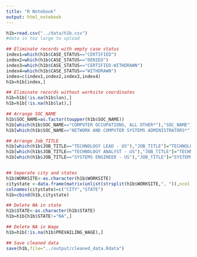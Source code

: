 ---
title: "R Notebook"
output: html_notebook
---



```{r}
h1b=read.csv("../data/h1b.csv")
#data is too large to upload  

## Eliminate records with empty case status
index1=which(h1b$CASE_STATUS=="CERTIFIED")
index2=which(h1b$CASE_STATUS=="DENIED")
index3=which(h1b$CASE_STATUS=="CERTIFIED-WITHDRAWN")
index4=which(h1b$CASE_STATUS=="WITHDRAWN")
index=c(index1,index2,index3,index4)
h1b=h1b[index,]

## Eliminate records without worksite coordinates
h1b=h1b[!is.na(h1b$lon),]
h1b=h1b[!is.na(h1b$lat),]

## Arrange SOC_NAME 
h1b$SOC_NAME=as.factor(toupper(h1b$SOC_NAME))
h1b[which(h1b$SOC_NAME=="COMPUTER OCCUPATIONS, ALL OTHER*"),"SOC_NAME"]="COMPUTER OCCUPATIONS, ALL OTHER"
h1b[which(h1b$SOC_NAME=="NETWORK AND COMPUTER SYSTEMS ADMINISTRATORS*"),"SOC_NAME"]="NETWORK AND COMPUTER SYSTEMS ADMINISTRATORS"

## Arrange Job_TITLE
h1b[which(h1b$JOB_TITLE=="TECHNOLOGY LEAD - US"),"JOB_TITLE"]="TECHNOLOGY LEAD"
h1b[which(h1b$JOB_TITLE=="TECHNOLOGY ANALYST - US"),"JOB_TITLE"]="TECHNOLOGY ANALYST"
h1b[which(h1b$JOB_TITLE=="SYSTEMS ENGINEER - US"),"JOB_TITLE"]="SYSTEMS ENGINEER"


## Seperate city and states
h1b$WORKSITE<-as.character(h1b$WORKSITE)
citystate <-data.frame(matrix(unlist(strsplit(h1b$WORKSITE,", ")),ncol = 2,byrow = T))
colnames(citystate)=c("CITY","STATE")
h1b=cbind(h1b,citystate)

## Delete NA in state
h1b$STATE<-as.character(h1b$STATE)
h1b=h1b[h1b$STATE!="NA",]

## Delete NA in Wage
h1b=h1b[!is.na(h1b$PREVAILING_WAGE),]

## Save cleaned data
save(h1b,file="../output/cleaned_data.Rdata")

```

